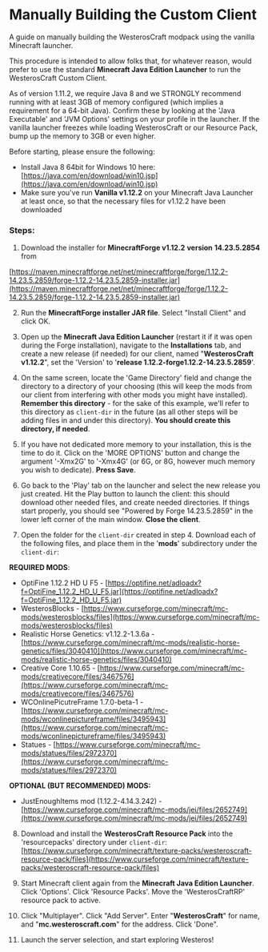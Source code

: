 # Manually Building the Custom Client

A guide on manually building the WesterosCraft modpack using the vanilla Minecraft launcher.


This procedure is intended to allow folks that, for whatever reason, would prefer to use the standard **Minecraft Java Edition Launcher** to run the WesterosCraft Custom Client. 

  



<Callout>
As of version 1.11.2, we require Java 8 and we STRONGLY recommend running with at least 3GB of memory configured (which implies a requirement for a 64-bit Java). Confirm these by looking at the 'Java Executable' and 'JVM Options' settings on your profile in the launcher. If the vanilla launcher freezes while loading WesterosCraft or our Resource Pack, bump up the memory to 3GB or even higher.
</Callout>


  


Before starting, please ensure the following:

* Install Java 8 64bit for Windows 10 here: [https://java.com/en/download/win10.jsp](https://java.com/en/download/win10.jsp)
* Make sure you've run **Vanilla v1.12.2** on your Minecraft Java Launcher at least once, so that the necessary files for v1.12.2 have been downloaded

### Steps:

1) Download the installer for **MinecraftForge v1.12.2** **version** ****14.23.5.2854**** from

[https://maven.minecraftforge.net/net/minecraftforge/forge/1.12.2-14.23.5.2859/forge-1.12.2-14.23.5.2859-installer.jar](https://maven.minecraftforge.net/net/minecraftforge/forge/1.12.2-14.23.5.2859/forge-1.12.2-14.23.5.2859-installer.jar)

2) Run the **MinecraftForge installer JAR file**. Select "Install Client" and click OK.

3) Open up the **Minecraft Java Edition Launcher** (restart it if it was open during the Forge installation), navigate to the **Installations** tab, and create a new release (if needed) for our client, named "**WesterosCraft v1.12.2**", set the 'Version' to '**release 1.12.2-forge1.12.2-14.23.5.2859**'.

4) On the same screen, locate the 'Game Directory' field and change the directory to a directory of your choosing (this will keep the mods from our client from interfering with other mods you might have installed). **Remember this directory** - for the sake of this example, we'll refer to this directory as `client-dir` in the future (as all other steps will be adding files in and under this directory). **You should create this directory, if needed**.

5) If you have not dedicated more memory to your installation, this is the time to do it. Click on the 'MORE OPTIONS' button and change the argument '-Xmx2G' to '-Xmx4G' (or 6G, or 8G, however much memory you wish to dedicate). **Press Save**.

6) Go back to the 'Play' tab on the launcher and select the new release you just created. Hit the Play button to launch the client: this should download other needed files, and create needed directories. If things start properly, you should see "Powered by Forge 14.23.5.2859" in the lower left corner of the main window. **Close the client**.

7) Open the folder for the `client-dir` created in step 4. Download each of the following files, and place them in the '**mods**' subdirectory under the `client-dir`:

**REQUIRED MODS**:

* OptiFine 1.12.2 HD U F5 - [https://optifine.net/adloadx?f=OptiFine_1.12.2_HD_U_F5.jar](https://optifine.net/adloadx?f=OptiFine_1.12.2_HD_U_F5.jar)
* WesterosBlocks - [https://www.curseforge.com/minecraft/mc-mods/westerosblocks/files](https://www.curseforge.com/minecraft/mc-mods/westerosblocks/files)
* Realistic Horse Genetics: v1.12.2-1.3.6a - [https://www.curseforge.com/minecraft/mc-mods/realistic-horse-genetics/files/3040410](https://www.curseforge.com/minecraft/mc-mods/realistic-horse-genetics/files/3040410)
* Creative Core 1.10.65 - [https://www.curseforge.com/minecraft/mc-mods/creativecore/files/3467576](https://www.curseforge.com/minecraft/mc-mods/creativecore/files/3467576)
* WCOnlinePicutreFrame 1.7.0-beta-1 - [https://www.curseforge.com/minecraft/mc-mods/wconlinepictureframe/files/3495943](https://www.curseforge.com/minecraft/mc-mods/wconlinepictureframe/files/3495943)
* Statues - [https://www.curseforge.com/minecraft/mc-mods/statues/files/2972370](https://www.curseforge.com/minecraft/mc-mods/statues/files/2972370)



**OPTIONAL (BUT RECOMMENDED) MODS:**

* JustEnoughItems mod (1.12.2-4.14.3.242) - [https://www.curseforge.com/minecraft/mc-mods/jei/files/2652749](https://www.curseforge.com/minecraft/mc-mods/jei/files/2652749)

8) Download and install the **WesterosCraft Resource Pack** into the 'resourcepacks' directory under `client-dir`: [https://www.curseforge.com/minecraft/texture-packs/westeroscraft-resource-pack/files](https://www.curseforge.com/minecraft/texture-packs/westeroscraft-resource-pack/files)

9) Start Minecraft client again from the **Minecraft Java Edition Launcher**. Click 'Options'. Click 'Resource Packs'. Move the 'WesterosCraftRP' resource pack to active.

10) Click "Multiplayer". Click "Add Server". Enter "**WesterosCraft**" for name, and "**mc.westeroscraft.com**" for the address. Click 'Done".

11) Launch the server selection, and start exploring Westeros!